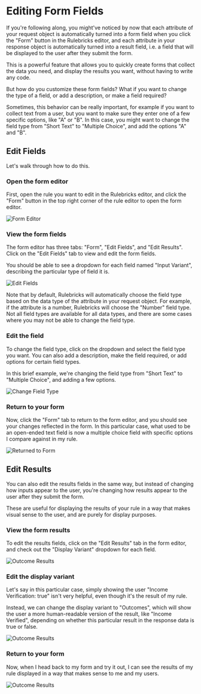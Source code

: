 # Editing Form Fields

If you're following along, you might've noticed by now that each attribute of your request object is automatically turned into a form field when you click the "Form" button in the Rulebricks editor, and each attribute in your response object is automatically turned into a result field, i.e. a field that will be displayed to the user after they submit the form.

This is a powerful feature that allows you to quickly create forms that collect the data you need, and display the results you want, without having to write any code.

But how do you customize these form fields? What if you want to change the type of a field, or add a description, or make a field required?

Sometimes, this behavior can be really important, for example if you want to collect text from a user, but you want to make sure they enter one of a few specific options, like "A" or "B". In this case, you might want to change the field type from "Short Text" to "Multiple Choice", and add the options "A" and "B".

## Edit Fields

Let's walk through how to do this.


<Steps>

### Open the form editor

First, open the rule you want to edit in the Rulebricks editor, and click the "Form" button in the top right corner of the rule editor to open the form editor.

![Form Editor](https://d1zic6dm9txw4h.cloudfront.net/rulebricks-docs-assets/static/images/building-forms/form-editor.png)

### View the form fields

The form editor has three tabs: "Form", "Edit Fields", and "Edit Results". Click on the "Edit Fields" tab to view and edit the form fields.

You should be able to see a dropdown for each field named "Input Variant", describing the particular type of field it is.

![Edit Fields](https://d1zic6dm9txw4h.cloudfront.net/rulebricks-docs-assets/static/images/building-forms/change-field-type.png)

<Callout type="info" emoji="">
  Note that by default, Rulebricks will automatically choose the field type
  based on the data type of the attribute in your request object. For example,
  if the attribute is a number, Rulebricks will choose the "Number" field type.
  Not all field types are available for all data types, and there are some cases
  where you may not be able to change the field type.
</Callout>

### Edit the field

To change the field type, click on the dropdown and select the field type you want. You can also add a description, make the field required, or add options for certain field types.

In this brief example, we're changing the field type from "Short Text" to "Multiple Choice", and adding a few options.

![Change Field Type](https://d1zic6dm9txw4h.cloudfront.net/rulebricks-docs-assets/static/images/building-forms/add-choices.png)

### Return to your form

Now, click the "Form" tab to return to the form editor, and you should see your changes reflected in the form. In this particular case, what used to be an open-ended text field is now a multiple choice field with specific options I compare against in my rule.

![Returned to Form](https://d1zic6dm9txw4h.cloudfront.net/rulebricks-docs-assets/static/images/building-forms/returned-to-form.png)

</Steps>

## Edit Results

You can also edit the results fields in the same way, but instead of changing how inputs appear to the user, you're changing how results appear to the user after they submit the form.

These are useful for displaying the results of your rule in a way that makes visual sense to the user, and are purely for display purposes.

<Steps>

### View the form results

To edit the results fields, click on the "Edit Results" tab in the form editor, and check out the "Display Variant" dropdown for each field.

![Outcome Results](https://d1zic6dm9txw4h.cloudfront.net/rulebricks-docs-assets/static/images/building-forms/change-result-type.png)

### Edit the display variant

Let's say in this particular case, simply showing the user "Income Verification: true" isn't very helpful, even though it's the result of my rule.

Instead, we can change the display variant to "Outcomes", which will show the user a more human-readable version of the result, like "Income Verified", depending on whether this particular result in the response data is true or false.

![Outcome Results](https://d1zic6dm9txw4h.cloudfront.net/rulebricks-docs-assets/static/images/building-forms/use-outcomes.png)

### Return to your form

Now, when I head back to my form and try it out, I can see the results of my rule displayed in a way that makes sense to me and my users.

![Outcome Results](https://d1zic6dm9txw4h.cloudfront.net/rulebricks-docs-assets/static/images/building-forms/outcome-results.png)

</Steps>
